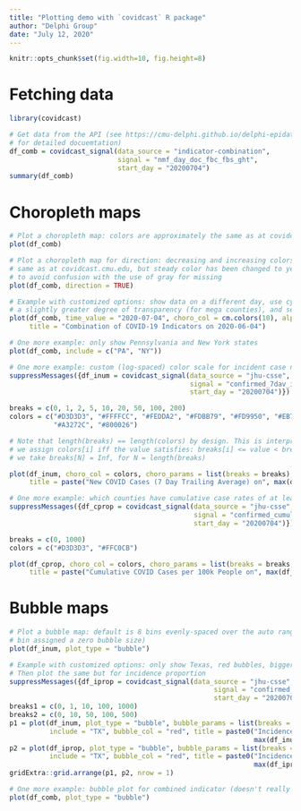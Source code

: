 ```yaml
---
title: "Plotting demo with `covidcast` R package"
author: "Delphi Group"
date: "July 12, 2020"
---
```


```r
knitr::opts_chunk$set(fig.width=10, fig.height=8)
```

Fetching data 
===

```r
library(covidcast)

# Get data from the API (see https://cmu-delphi.github.io/delphi-epidata/api/covidcast.html 
# for detailed docuemtation)
df_comb = covidcast_signal(data_source = "indicator-combination",  
                           signal = "nmf_day_doc_fbc_fbs_ght", 
                           start_day = "20200704")
summary(df_comb)
```

Choropleth maps
===

```r
# Plot a choropleth map: colors are approximately the same as at covidcast.cmu.edu)
plot(df_comb)

# Plot a choropleth map for direction: decreasing and increasing colors are roughly the
# same as at covidcast.cmu.edu, but steady color has been changed to yellow-gray, so as
# to avoid confusion with the use of gray for missing
plot(df_comb, direction = TRUE)

# Example with customized options: show data on a different day, use cyan-magenta colors, 
# a slightly greater degree of transparency (for mega counties), and set custom title
plot(df_comb, time_value = "2020-07-04", choro_col = cm.colors(10), alpha = 0.4, 
     title = "Combination of COVID-19 Indicators on 2020-06-04")

# One more example: only show Pennsylvania and New York states
plot(df_comb, include = c("PA", "NY"))

# One more example: custom (log-spaced) color scale for incident case numbers
suppressMessages({df_inum = covidcast_signal(data_source = "jhu-csse", 
                                             signal = "confirmed_7dav_incidence_num",
                                             start_day = "20200704")})

breaks = c(0, 1, 2, 5, 10, 20, 50, 100, 200) 
colors = c("#D3D3D3", "#FFFFCC", "#FEDDA2", "#FDBB79", "#FD9950", "#EB7538", "#C74E32",
           "#A3272C", "#800026")

# Note that length(breaks) == length(colors) by design. This is interpreted so that we
# we assign colors[i] iff the value satisfies: breaks[i] <= value < breaks[i+1], where
# we take breaks[N] = Inf, for N = length(breaks)

plot(df_inum, choro_col = colors, choro_params = list(breaks = breaks),
     title = paste("New COVID Cases (7 Day Trailing Average) on", max(df_inum$time_value)))

# One more example: which counties have cumulative case rates of at least 1/100?
suppressMessages({df_cprop = covidcast_signal(data_source = "jhu-csse",
                                              signal = "confirmed_cumulative_prop",
                                              start_day = "20200704")})

breaks = c(0, 1000)
colors = c("#D3D3D3", "#FFC0CB")

plot(df_cprop, choro_col = colors, choro_params = list(breaks = breaks, legend_width = 5), 
     title = paste("Cumulative COVID Cases per 100k People on", max(df_cprop$time_value)))
```

Bubble maps
===

```r
# Plot a bubble map: default is 8 bins evenly-spaced over the auto range (with the zero
# bin assigned a zero bubble size)
plot(df_inum, plot_type = "bubble")

# Example with customized options: only show Texas, red bubbles, bigger sizes, custom breaks.
# Then plot the same but for incidence proportion 
suppressMessages({df_iprop = covidcast_signal(data_source = "jhu-csse", 
                                                   signal = "confirmed_7dav_incidence_prop",
                                                   start_day = "20200704")})
breaks1 = c(0, 1, 10, 100, 1000)
breaks2 = c(0, 10, 50, 100, 500)
p1 = plot(df_inum, plot_type = "bubble", bubble_params = list(breaks = breaks1, max_size = 6), 
          include = "TX", bubble_col = "red", title = paste0("Incidence Number on", 
                                                             max(df_inum$time_value)))
p2 = plot(df_iprop, plot_type = "bubble", bubble_params = list(breaks = breaks2, max_size = 6), 
          include = "TX", bubble_col = "red", title = paste0("Incidence Proportion on", 
                                                             max(df_iprop$time_value)))
gridExtra::grid.arrange(p1, p2, nrow = 1)

# One more example: bubble plot for combined indicator (doesn't really "work", hard to read)
plot(df_comb, plot_type = "bubble")
```
